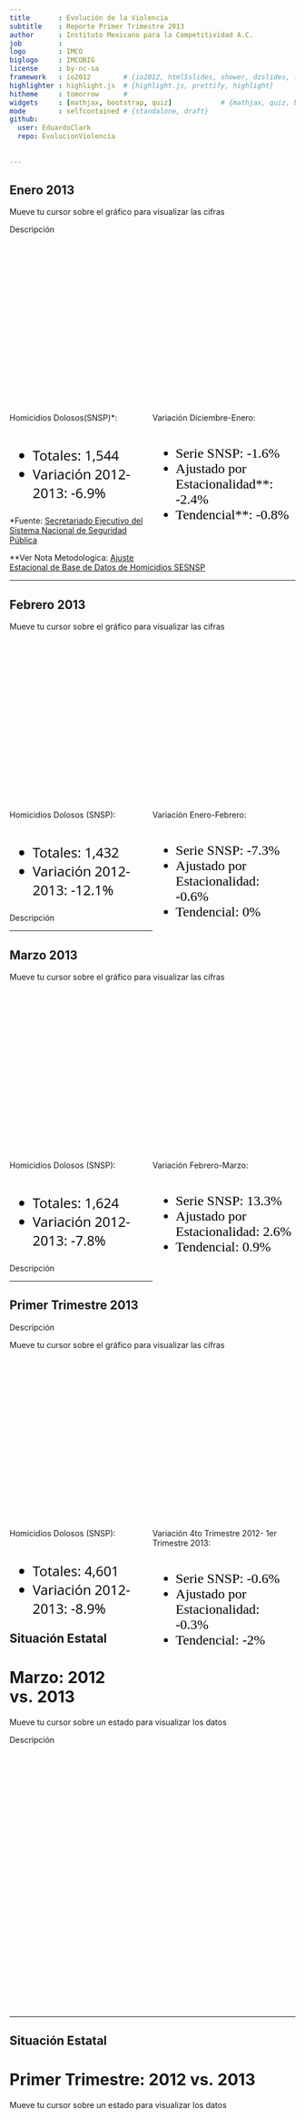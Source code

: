 ```yaml
---
title       : Evolución de la Violencia
subtitle    : Reporte Primer Trimestre 2013
author      : Instituto Mexicano para la Competitividad A.C.
job         : 
logo        : IMCO
biglogo     : IMCOBIG
license     : by-nc-sa
framework   : io2012        # {io2012, html5slides, shower, dzslides, ...}
highlighter : highlight.js  # {highlight.js, prettify, highlight}
hitheme     : tomorrow      # 
widgets     : [mathjax, bootstrap, quiz]            # {mathjax, quiz, bootstrap}
mode        : selfcontained # {standalone, draft}
github:
  user: EduardoClark
  repo: EvolucionViolencia
  
  
---
```



## Enero 2013

<div class='source3'>
Mueve tu cursor sobre el gráfico para visualizar las cifras
</div>

<div class='source4'>
<a rel="tooltip" data-original-title="La serie ajustada por estacionalidad representa el numero de averiguaciones previas por homicidio doloso descontando los efectos estacionales propios de cada mes. Es decir ajusta para poder hacer una comparación directa entre meses. <br> La serie tendencia utiliza un promedio movil ponderado de 10 meses.">Descripción</a>
</div>


<!-- BarChart generated in R 2.15.3 by googleVis 0.4.2 package -->
<!-- Wed Apr  3 16:28:36 2013 -->


<!-- jsHeader -->
<script type="text/javascript">
 
// jsData 
function gvisDataBarChartID6c1b1ccab3cd () {
  var data = new google.visualization.DataTable();
  var datajson =
[
 [
 "Enero 2013",
{ v:1544, f: "1,544"},
{ v:1579, f: "1,579"},
{ v: 1591, f: "1,591"} 
] 
];
data.addColumn('string','Mes');
data.addColumn('number','Original');
data.addColumn('number','Ajustada');
data.addColumn('number','Tendencial');
data.addRows(datajson);
return(data);
}
 
// jsDrawChart
function drawChartBarChartID6c1b1ccab3cd() {
  var data = gvisDataBarChartID6c1b1ccab3cd();
  var options = {};
options["allowHtml"] = true;
options["width"] =    900;
options["height"] =    300;
options["colors"] = ['#E64343', '#999999', '#585454'];
options["hAxis"] = {
 "viewWindowMode": "explicit",
"viewWindow": {
 "max":   1800,
"min":      0 
} 
};


     var chart = new google.visualization.BarChart(
       document.getElementById('BarChartID6c1b1ccab3cd')
     );
     chart.draw(data,options);
    

}
  
 
// jsDisplayChart
(function() {
  var pkgs = window.__gvisPackages = window.__gvisPackages || [];
  var callbacks = window.__gvisCallbacks = window.__gvisCallbacks || [];
  var chartid = "corechart";

  // Manually see if chartid is in pkgs (not all browsers support Array.indexOf)
  var i, newPackage = true;
  for (i = 0; newPackage && i < pkgs.length; i++) {
    if (pkgs[i] === chartid)
      newPackage = false;
  }
  if (newPackage)
    pkgs.push(chartid);

  // Add the drawChart function to the global list of callbacks
  callbacks.push(drawChartBarChartID6c1b1ccab3cd);
})();
function displayChartBarChartID6c1b1ccab3cd() {
  var pkgs = window.__gvisPackages = window.__gvisPackages || [];
  var callbacks = window.__gvisCallbacks = window.__gvisCallbacks || [];
  window.clearTimeout(window.__gvisLoad);
  // The timeout is set to 100 because otherwise the container div we are
  // targeting might not be part of the document yet
  window.__gvisLoad = setTimeout(function() {
    var pkgCount = pkgs.length;
    google.load("visualization", "1", { packages:pkgs, callback: function() {
      if (pkgCount != pkgs.length) {
        // Race condition where another setTimeout call snuck in after us; if
        // that call added a package, we must not shift its callback
        return;
      }
      while (callbacks.length > 0)
        callbacks.shift()();
    } });
  }, 100);
}
 
// jsFooter
 </script>
 
<!-- jsChart -->  
<script type="text/javascript" src="https://www.google.com/jsapi?callback=displayChartBarChartID6c1b1ccab3cd"></script>
 
<!-- divChart -->
  
<div id="BarChartID6c1b1ccab3cd"
  style="width: 900px; height: 300px;">
</div>


<div style="float: left; width: 50%;">
<body>
<basefont color="black" face="Open Sans Bold" size="8">
Homicidios Dolosos(SNSP)*:<br><br>
<font color="black" face="Open Sans" size="5">
<ul>
<li>Totales: 1,544</li>
<li>Variación 2012-2013: -6.9% </liv>
</ul>
</font>
</div>
<div style="float: right; width: 50%;">
<body>
Variación Diciembre-Enero: <br><br>
<font color="black" face="Open Sans Bold" size="5">
<ul>
<li> Serie SNSP: -1.6% </li>
<li> Ajustado por Estacionalidad**: -2.4% </li>
<li> Tendencial**: -0.8% </li>
</ul>
</font>
<br><br>
</div>

<div class='source'>
  *Fuente: <a href='http://www.secretariadoejecutivosnsp.gob.mx/work/models/SecretariadoEjecutivo/Resource/131/1/images/CIEISP2013_260313.pdf'>Secretariado Ejecutivo del Sistema Nacional de Seguridad Pública</a>
</div>

<div class='source1'>
  **Ver Nota Metodologica: <a href=http://dl.dropbox.com/s/gn4e5rbck0orw7x/Nota%20t%C3%A9cnica.pdf?token_hash=AAHX4D8XJb8-OA7Ompt4HVH8EnfhqCgr84IVOv21bLVA_w&dl=1'>Ajuste Estacional de Base de Datos de Homicidios SESNSP</a>
</div>




---

## Febrero 2013

<div class='source3'>
Mueve tu cursor sobre el gráfico para visualizar las cifras
</div>


<!-- BarChart generated in R 2.15.3 by googleVis 0.4.2 package -->
<!-- Wed Apr  3 16:29:59 2013 -->


<!-- jsHeader -->
<script type="text/javascript">
 
// jsData 
function gvisDataBarChartID6c5932779ca5 () {
  var data = new google.visualization.DataTable();
  var datajson =
[
[
 "Febrero 2013",
{ v:1432, f: "1,432"},
{ v:1568, f: "1,568"},
{ v: 1591, f: "1,591"} 
] 
];
data.addColumn('string','Mes');
data.addColumn('number','Original');
data.addColumn('number','Ajustada');
data.addColumn('number','Tendencial');
data.addRows(datajson);
return(data);
}
 
// jsDrawChart
function drawChartBarChartID6c5932779ca5() {
  var data = gvisDataBarChartID6c5932779ca5();
  var options = {};
options["allowHtml"] = true;
options["width"] =    900;
options["height"] =    300;
options["colors"] = ['#E64343', '#999999', '#585454'];
options["hAxis"] = {
 "viewWindowMode": "explicit",
"viewWindow": {
 "max":   1800,
"min":      0 
} 
};

     var chart = new google.visualization.BarChart(
       document.getElementById('BarChartID6c5932779ca5')
     );
     chart.draw(data,options);
    

}
  
 
// jsDisplayChart
(function() {
  var pkgs = window.__gvisPackages = window.__gvisPackages || [];
  var callbacks = window.__gvisCallbacks = window.__gvisCallbacks || [];
  var chartid = "corechart";

  // Manually see if chartid is in pkgs (not all browsers support Array.indexOf)
  var i, newPackage = true;
  for (i = 0; newPackage && i < pkgs.length; i++) {
    if (pkgs[i] === chartid)
      newPackage = false;
  }
  if (newPackage)
    pkgs.push(chartid);

  // Add the drawChart function to the global list of callbacks
  callbacks.push(drawChartBarChartID6c5932779ca5);
})();
function displayChartBarChartID6c5932779ca5() {
  var pkgs = window.__gvisPackages = window.__gvisPackages || [];
  var callbacks = window.__gvisCallbacks = window.__gvisCallbacks || [];
  window.clearTimeout(window.__gvisLoad);
  // The timeout is set to 100 because otherwise the container div we are
  // targeting might not be part of the document yet
  window.__gvisLoad = setTimeout(function() {
    var pkgCount = pkgs.length;
    google.load("visualization", "1", { packages:pkgs, callback: function() {
      if (pkgCount != pkgs.length) {
        // Race condition where another setTimeout call snuck in after us; if
        // that call added a package, we must not shift its callback
        return;
      }
      while (callbacks.length > 0)
        callbacks.shift()();
    } });
  }, 100);
}
 
// jsFooter
 </script>
 
<!-- jsChart -->  
<script type="text/javascript" src="https://www.google.com/jsapi?callback=displayChartBarChartID6c5932779ca5"></script>
 
<!-- divChart -->
  
<div id="BarChartID6c5932779ca5"
  style="width: 900px; height: 300px;">
</div>


<div style="float: left; width: 50%;">
<body>
<basefont color="black" face="Open Sans Bold" size="8">
Homicidios Dolosos (SNSP):<br><br>
<font color="black" face="Open Sans" size="5">
<ul>
<li>Totales: 1,432</li>
<li>Variación 2012-2013: -12.1% </liv>
</ul>
</font>
</div>
<div style="float: right; width: 50%;">
<body>
<basefont color="black" face="Open Sans Bold" size="8">
Variación Enero-Febrero: <br><br>
<font color="black" face="Open Sans Bold" size="5">
<ul>
<li> Serie SNSP: -7.3% </li>
<li> Ajustado por Estacionalidad: -0.6% </li>
<li> Tendencial: 0% </li>
</ul>
</font>
<br><br>
</div>

<div class='source4'>
<a rel="tooltip" data-original-title="La serie Ajustada por Estacionalidad representa el numero de averiguaciones previas por homicidio doloso descontando los efectos estacionales propios de cada mes. Es decir ajusta para poder hacer una comparación directa entre meses. <br> La serie tendencia utiliza un promedio movil ponderado de 10 meses. ">Descripción</a>
</div>



---




## Marzo 2013

<div class='source3'>
Mueve tu cursor sobre el gráfico para visualizar las cifras
</div>

<!-- BarChart generated in R 2.15.3 by googleVis 0.4.2 package -->
<!-- Wed Apr  3 16:29:59 2013 -->


<!-- jsHeader -->
<script type="text/javascript">
 
// jsData 
function gvisDataBarChartID6c5932779ca6 () {
  var data = new google.visualization.DataTable();
  var datajson =
[
[
 "Marzo 2013",
{ v:1624, f: "1,624"},
{ v:1603, f: "1,603"},
{ v: 1597, f: "1,597"} 
] 
];
data.addColumn('string','Mes');
data.addColumn('number','Original');
data.addColumn('number','Ajustada');
data.addColumn('number','Tendencial');
data.addRows(datajson);
return(data);
}
 
// jsDrawChart
function drawChartBarChartID6c5932779ca6() {
  var data = gvisDataBarChartID6c5932779ca6();
  var options = {};
options["allowHtml"] = true;
options["width"] =    900;
options["height"] =    300;
options["colors"] = ['#E64343', '#999999', '#585454'];
options["hAxis"] = {
 "viewWindowMode": "explicit",
"viewWindow": {
 "max":   1800,
"min":      0 
} 
};

     var chart = new google.visualization.BarChart(
       document.getElementById('BarChartID6c5932779ca6')
     );
     chart.draw(data,options);
    

}
  
 
// jsDisplayChart
(function() {
  var pkgs = window.__gvisPackages = window.__gvisPackages || [];
  var callbacks = window.__gvisCallbacks = window.__gvisCallbacks || [];
  var chartid = "corechart";

  // Manually see if chartid is in pkgs (not all browsers support Array.indexOf)
  var i, newPackage = true;
  for (i = 0; newPackage && i < pkgs.length; i++) {
    if (pkgs[i] === chartid)
      newPackage = false;
  }
  if (newPackage)
    pkgs.push(chartid);

  // Add the drawChart function to the global list of callbacks
  callbacks.push(drawChartBarChartID6c5932779ca6);
})();
function displayChartBarChartID6c5932779ca6() {
  var pkgs = window.__gvisPackages = window.__gvisPackages || [];
  var callbacks = window.__gvisCallbacks = window.__gvisCallbacks || [];
  window.clearTimeout(window.__gvisLoad);
  // The timeout is set to 100 because otherwise the container div we are
  // targeting might not be part of the document yet
  window.__gvisLoad = setTimeout(function() {
    var pkgCount = pkgs.length;
    google.load("visualization", "1", { packages:pkgs, callback: function() {
      if (pkgCount != pkgs.length) {
        // Race condition where another setTimeout call snuck in after us; if
        // that call added a package, we must not shift its callback
        return;
      }
      while (callbacks.length > 0)
        callbacks.shift()();
    } });
  }, 100);
}
 
// jsFooter
 </script>
 
<!-- jsChart -->  
<script type="text/javascript" src="https://www.google.com/jsapi?callback=displayChartBarChartID6c5932779ca6"></script>
 
<!-- divChart -->
  
<div id="BarChartID6c5932779ca6"
  style="width: 900px; height: 300px;">
</div>



<div style="float: left; width: 50%;">
<body>
<basefont color="black" face="Open Sans Bold" size="8">
Homicidios Dolosos (SNSP):<br><br>
<font color="black" face="Open Sans" size="5">
<ul>
<li>Totales: 1,624</li>
<li>Variación 2012-2013: -7.8% </liv>
</ul>
</font>
</div>
<div style="float: right; width: 50%;">
<body>
<basefont color="black" face="Open Sans Bold" size="8">
Variación Febrero-Marzo: <br><br>
<font color="black" face="Open Sans Bold" size="5">
<ul>
<li> Serie SNSP: 13.3% </li>
<li> Ajustado por Estacionalidad: 2.6% </li>
<li> Tendencial: 0.9% </li>
</ul>
</font>
<br><br>
</div>

<div class='source4'>
<a rel="tooltip" data-original-title="La serie Ajustada por Estacionalidad representa el numero de averiguaciones previas por homicidio doloso descontando los efectos estacionales propios de cada mes. Es decir ajusta para poder hacer una comparación directa entre meses. <br> La serie tendencia utiliza un promedio movil ponderado de 10 meses. ">Descripción</a>
</div>

---

## Primer Trimestre 2013

<div class='source4'>
<a rel="tooltip" data-original-title="La serie Ajustada por Estacionalidad representa el numero de averiguaciones previas por homicidio doloso descontando los efectos estacionales propios de cada mes. Es decir ajusta para poder hacer una comparación directa entre meses. <br> La serie tendencia utiliza un promedio movil ponderado de 10 meses. ">Descripción</a>
</div>

<div class='source3'>
Mueve tu cursor sobre el gráfico para visualizar las cifras
</div>


<!-- BarChart generated in R 2.15.3 by googleVis 0.4.2 package -->
<!-- Wed Apr  3 16:29:59 2013 -->


<!-- jsHeader -->
<script type="text/javascript">
 
// jsData 
function gvisDataBarChartID6c5932779ca7 () {
  var data = new google.visualization.DataTable();
  var datajson =
[
[
 "1er Trimestre 2013",
{ v:4601, f: "4,601"},
{ v:4743, f: "4,743"},
{ v: 4773, f: "4,773"} 
] 
];
data.addColumn('string','Mes');
data.addColumn('number','Original');
data.addColumn('number','Ajustada');
data.addColumn('number','Tendencial');
data.addRows(datajson);
return(data);
}
 
// jsDrawChart
function drawChartBarChartID6c5932779ca7() {
  var data = gvisDataBarChartID6c5932779ca7();
  var options = {};
options["allowHtml"] = true;
options["width"] =    900;
options["height"] =    300;
options["colors"] = ['#E64343', '#999999', '#585454'];
options["hAxis"] = {
 "viewWindowMode": "explicit",
"viewWindow": {
 "max":   5000,
"min":      0 
} 
};

     var chart = new google.visualization.BarChart(
       document.getElementById('BarChartID6c5932779ca7')
     );
     chart.draw(data,options);
    

}
  
 
// jsDisplayChart
(function() {
  var pkgs = window.__gvisPackages = window.__gvisPackages || [];
  var callbacks = window.__gvisCallbacks = window.__gvisCallbacks || [];
  var chartid = "corechart";

  // Manually see if chartid is in pkgs (not all browsers support Array.indexOf)
  var i, newPackage = true;
  for (i = 0; newPackage && i < pkgs.length; i++) {
    if (pkgs[i] === chartid)
      newPackage = false;
  }
  if (newPackage)
    pkgs.push(chartid);

  // Add the drawChart function to the global list of callbacks
  callbacks.push(drawChartBarChartID6c5932779ca7);
})();
function displayChartBarChartID6c5932779ca7() {
  var pkgs = window.__gvisPackages = window.__gvisPackages || [];
  var callbacks = window.__gvisCallbacks = window.__gvisCallbacks || [];
  window.clearTimeout(window.__gvisLoad);
  // The timeout is set to 100 because otherwise the container div we are
  // targeting might not be part of the document yet
  window.__gvisLoad = setTimeout(function() {
    var pkgCount = pkgs.length;
    google.load("visualization", "1", { packages:pkgs, callback: function() {
      if (pkgCount != pkgs.length) {
        // Race condition where another setTimeout call snuck in after us; if
        // that call added a package, we must not shift its callback
        return;
      }
      while (callbacks.length > 0)
        callbacks.shift()();
    } });
  }, 100);
}
 
// jsFooter
 </script>
 
<!-- jsChart -->  
<script type="text/javascript" src="https://www.google.com/jsapi?callback=displayChartBarChartID6c5932779ca7"></script>
 
<!-- divChart -->
  
<div id="BarChartID6c5932779ca7"
  style="width: 900px; height: 300px;">
</div>



<div style="float: left; width: 50%;">
<body>
<basefont color="black" face="Open Sans Bold" size="8">
Homicidios Dolosos (SNSP):<br><br>
<font color="black" face="Open Sans" size="5">
<ul>
<li>Totales: 4,601</li>
<li>Variación 2012-2013: -8.9% </liv>
</ul>
</font>
</div>
<div style="float: right; width: 50%;">
<body>
<basefont color="black" face="Open Sans Bold" size="8">
Variación 4to Trimestre 2012- 1er Trimestre 2013: <br><br>
<font color="black" face="Open Sans Bold" size="5">
<ul>
<li> Serie SNSP: -0.6% </li>
<li> Ajustado por Estacionalidad: -0.3% </li>
<li> Tendencial: -2% </li>
</ul>
</font>
<br><br>
</div>



---

## Situación Estatal
# Marzo: 2012 vs. 2013

<div class='source3'>
Mueve tu cursor sobre un estado para visualizar los datos
</div>


<div class='source4'>
<a rel="tooltip" data-original-title="El mapa compara el numero de APs por homicidio doloso por estado para los meses de Marzo 2012 y Marzo 2013. Se proporciona el cambio porcentual entre estos dos meses y el numero de APs por estado para el periodo Marzo 2013.">Descripción</a>
</div>

<!-- GeoChart generated in R 2.15.3 by googleVis 0.4.2 package -->
<!-- Wed Apr  3 17:06:30 2013 -->


<!-- jsHeader -->
<script type="text/javascript">
 
// jsData 
function gvisDataGeoChartID6ef827871b77 () {
  var data = new google.visualization.DataTable();
  var datajson =
[
 [
 "Aguascalientes",
2,
{v: -66.7 , f:' -66.7% '} 
],
[
 "Baja California",
58,
{v: 56.8 , f:' 56.8% '} 
],
[
 "Baja California Sur",
3,
{v: -40 , f:' -40% '} 
],
[
 "Campeche",
6,
{v: 50 , f:' 50% '} 
],
[
 "Chiapas",
53,
{v: 6 , f:' 6% '} 
],
[
 "Chihuahua",
132,
{v: -37.1 , f:' -37.1% '} 
],
[
 "Coahuila",
80,
{v: 48.1 , f:' 48.1% '} 
],
[
 "Colima",
17,
{v: -10.5 , f:' -10.5% '} 
],
[
 "Distrito Federal",
73,
{v: 17.7 , f:' 17.7% '} 
],
[
 "Durango",
40,
{v: -31 , f:' -31% '} 
],
[
 "Guanajuato",
50,
{v: -12.3 , f:' -12.3% '} 
],
[
 "Guerrero",
162,
{v: -12.9 , f:' -12.9% '} 
],
[
 "Hidalgo",
9,
{v: 80 , f:' 80% '} 
],
[
 "Jalisco",
116,
{v: 22.1 , f:' 22.1% '} 
],
[
 "México",
98,
{v: -25.2 , f:' -25.2% '} 
],
[
 "Michoacán",
86,
{v: 38.7 , f:' 38.7% '} 
],
[
 "Morelos",
63,
{v: 14.5 , f:' 14.5% '} 
],
[
 "Nayarit",
21,
{v: -19.2 , f:' -19.2% '} 
],
[
 "Nuevo León",
55,
{v: -67.8 , f:' -67.8% '} 
],
[
 "Oaxaca",
47,
{v: 2.2 , f:' 2.2% '} 
],
[
 "Puebla",
41,
{v: -8.9 , f:' -8.9% '} 
],
[
 "Querétaro",
9,
{v: 200 , f:' 200% '} 
],
[
 "Quintana Roo",
24,
{v: 50 , f:' 50% '} 
],
[
 "San Luis Potosí",
53,
{v: 140.9 , f:' 140.9% '} 
],
[
 "Sinaloa",
118,
{v: -16.3 , f:' -16.3% '}
],
[
 "Sonora",
57,
{v: 83.9 , f:' 83.9% '} 
],
[
 "Tabasco",
8,
{v: -42.9 , f:' -42.9% '} 
],
[
 "Tamaulipas",
55,
{v: -40.9 , f:' -40.9% '} 
],
[
 "Tlaxcala",
9,
{v: 28.6 , f:' 28.6% '} 
],
[
 "Veracruz",
65,
{v: 75.7 , f:' 75.7% '} 
],
[
 "Yucatán",
4,
{v: 33.3 , f:' 33.3% '} 
],
[
 "Zacatecas",
10,
{v: 0 , f:' 0% '}
] 
];
data.addColumn('string','Entidad');
data.addColumn('number','Homicidios Marzo 2013');
data.addColumn('number', 'Cambio Marzo 2012 Vs Marzo 2013');
data.addRows(datajson);
return(data);
}
 
// jsDrawChart
function drawChartGeoChartID6ef827871b77() {
  var data = gvisDataGeoChartID6ef827871b77();
  var options = {};
options["width"] =   1000;
options["height"] =    450;
options["region"] = "MX";
options["displayMode"] = "regions";
options["resolution"] = "provinces";
options["colorAxis"] = {minValue:0 , maxValue: 150,  colors: ["white",  '#E64343']};
options["legend"] = {numberFormat: "#.#'"};

     var chart = new google.visualization.GeoChart(
       document.getElementById('GeoChartID6ef827871b77')
     );
     chart.draw(data,options);
    

}
  
 
// jsDisplayChart
(function() {
  var pkgs = window.__gvisPackages = window.__gvisPackages || [];
  var callbacks = window.__gvisCallbacks = window.__gvisCallbacks || [];
  var chartid = "geochart";

  // Manually see if chartid is in pkgs (not all browsers support Array.indexOf)
  var i, newPackage = true;
  for (i = 0; newPackage && i < pkgs.length; i++) {
    if (pkgs[i] === chartid)
      newPackage = false;
  }
  if (newPackage)
    pkgs.push(chartid);

  // Add the drawChart function to the global list of callbacks
  callbacks.push(drawChartGeoChartID6ef827871b77);
})();
function displayChartGeoChartID6ef827871b77() {
  var pkgs = window.__gvisPackages = window.__gvisPackages || [];
  var callbacks = window.__gvisCallbacks = window.__gvisCallbacks || [];
  window.clearTimeout(window.__gvisLoad);
  // The timeout is set to 100 because otherwise the container div we are
  // targeting might not be part of the document yet
  window.__gvisLoad = setTimeout(function() {
    var pkgCount = pkgs.length;
    google.load("visualization", "1", { packages:pkgs, callback: function() {
      if (pkgCount != pkgs.length) {
        // Race condition where another setTimeout call snuck in after us; if
        // that call added a package, we must not shift its callback
        return;
      }
      while (callbacks.length > 0)
        callbacks.shift()();
    } });
  }, 100);
}
 
// jsFooter
 </script>
 
<!-- jsChart -->  
<script type="text/javascript" src="https://www.google.com/jsapi?callback=displayChartGeoChartID6ef827871b77"></script>
 
<!-- divChart -->
  
<div id="GeoChartID6ef827871b77"
  style="width: 800px; height: 450px;">
</div>




---

## Situación Estatal
# Primer Trimestre: 2012 vs. 2013

<div class='source3'>
Mueve tu cursor sobre un estado para visualizar los datos
</div>


<!-- GeoChart generated in R 2.15.3 by googleVis 0.4.2 package -->
<!-- Wed Apr  3 17:13:18 2013 -->


<!-- jsHeader -->
<script type="text/javascript">
 
// jsData 
function gvisDataGeoChartID6f7b8361559 () {
  var data = new google.visualization.DataTable();
  var datajson =
[
 [
 "Aguascalientes",
9,
{v: -30.8 , f:' -30.8% '}
],
[
 "Baja California",
172,
{v: 17.8 , f:' 17.8% '} 
],
[
 "Baja California Sur",
9,
{v: -25 , f:' -25% '} 
],
[
 "Campeche",
11,
{v: -21.4 , f:' -21.4% '} 
],
[
 "Chiapas",
149,
{v: 16.4 , f:' 16.4% '} 
],
[
 "Chihuahua",
361,
{v: -39.4 , f:' -39.4% '} 
],
[
 "Coahuila",
199,
{v: 25.9 , f:' 25.9% '} 
],
[
 "Colima",
75,
{v: 23 , f:' 23% '} 
],
[
 "Distrito Federal",
204,
{v: 5.7 , f:' 5.7% '} 
],
[
 "Durango",
132,
{v: -25.8 , f:' -25.8% '} 
],
[
 "Guanajuato",
130,
{v: -9.1 , f:' -9.1% '} 
],
[
 "Guerrero",
491,
{v: 2.7 , f:' 2.7% '} 
],
[
 "Hidalgo",
26,
{v: 100 , f:' 100% '} 
],
[
 "Jalisco",
328,
{v: 17.6 , f:' 17.6% '} 
],
[
 "México",
385,
{v: 8.5 , f:' 8.5% '} 
],
[
 "Michoacán",
189,
{v: 16.7 , f:' 16.7% '} 
],
[
 "Morelos",
173,
{v: 12.3 , f:' 12.3% '} 
],
[
 "Nayarit",
46,
{v: -34.3 , f:' -34.3% '} 
],
[
 "Nuevo León",
235,
{v: -54.5 , f:' -54.5% '} 
],
[
 "Oaxaca",
105,
{v: -23.9 , f:' -23.9% '}
],
[
 "Puebla",
136,
{v: -17.6 , f:' -17.6% '} 
],
[
 "Querétaro",
25,
{v: 56.2 , f:' 56.2% '} 
],
[
 "Quintana Roo",
57,
{v: -12.3 , f:' -12.3% '} 
],
[
 "San luis Potosí",
102,
{v: 70 , f:' 70% '} 
],
[
 "Sinaloa",
302,
{v: -17.3 , f:' -17.3% '} 
],
[
 "Sonora",
136,
{v: 27.1 , f:' 27.1% '} 
],
[
 "Tabasco",
24,
{v: -29.4 , f:' -29.4% '} 
],
[
 "Tamaulipas",
165,
{v: -30.4 , f:' -30.4% '} 
],
[
 "Tlaxcala",
22,
{v: 83.3 , f:' 83.3% '} 
],
[
 "Veracruz",
156,
{v: 20.9 , f:' 20.9% '} 
],
[
 "Yucatán",
7,
{v: -12.5 , f:' -12.5% '} 
],
[
 "Zacatecas",
32,
{v: -5.9 , f:' -5.9% '} 
] 
];
data.addColumn('string','Entidad');
data.addColumn('number','Homicidios 1er Trimestre 2013');
data.addColumn('number','Cambio 2012 vs 2013');
data.addRows(datajson);
return(data);
}
 
// jsDrawChart
function drawChartGeoChartID6f7b8361559() {
  var data = gvisDataGeoChartID6f7b8361559();
  var options = {};
options["width"] =    1000;
options["height"] =    450;
options["region"] = "MX";
options["displayMode"] = "regions";
options["resolution"] = "provinces";
options["colorAxis"] = {minValue: 0, maxValue: 450,  colors: [ "white",  '#E64343']};
options["legend"] = {numberFormat: "#"};

     var chart = new google.visualization.GeoChart(
       document.getElementById('GeoChartID6f7b8361559')
     );
     chart.draw(data,options);
    

}
  
 
// jsDisplayChart
(function() {
  var pkgs = window.__gvisPackages = window.__gvisPackages || [];
  var callbacks = window.__gvisCallbacks = window.__gvisCallbacks || [];
  var chartid = "geochart";

  // Manually see if chartid is in pkgs (not all browsers support Array.indexOf)
  var i, newPackage = true;
  for (i = 0; newPackage && i < pkgs.length; i++) {
    if (pkgs[i] === chartid)
      newPackage = false;
  }
  if (newPackage)
    pkgs.push(chartid);

  // Add the drawChart function to the global list of callbacks
  callbacks.push(drawChartGeoChartID6f7b8361559);
})();
function displayChartGeoChartID6f7b8361559() {
  var pkgs = window.__gvisPackages = window.__gvisPackages || [];
  var callbacks = window.__gvisCallbacks = window.__gvisCallbacks || [];
  window.clearTimeout(window.__gvisLoad);
  // The timeout is set to 100 because otherwise the container div we are
  // targeting might not be part of the document yet
  window.__gvisLoad = setTimeout(function() {
    var pkgCount = pkgs.length;
    google.load("visualization", "1", { packages:pkgs, callback: function() {
      if (pkgCount != pkgs.length) {
        // Race condition where another setTimeout call snuck in after us; if
        // that call added a package, we must not shift its callback
        return;
      }
      while (callbacks.length > 0)
        callbacks.shift()();
    } });
  }, 100);
}
 
// jsFooter
 </script>
 
<!-- jsChart -->  
<script type="text/javascript" src="https://www.google.com/jsapi?callback=displayChartGeoChartID6f7b8361559"></script>
 
<!-- divChart -->
  
<div id="GeoChartID6f7b8361559"
  style="width: 1000px; height: 600px;">
</div>

<div class='source4'>
<a rel="tooltip" data-original-title="El mapa compara el numero de APs por homicidio doloso por estado para el primer trimestre de 2012 y el primer trimestre de 2013. Aquellos estados en azul presentaron un menor numero de APs en 2013 que en 2012, mientras que los estados en rojo lo opuesto. Se proporciona el cambio porcentual entre estos dos trimestres y el numero de APs por estado para el primer trimestre de 2013.">Descripción</a>
</div>

---

## Proyecciones

<div class='source3'>
Mueve tu cursor sobre el gráfico para visualizar las cifras
</div>

<!-- ColumnChart generated in R 2.15.3 by googleVis 0.4.2 package -->
<!-- Tue Apr  9 16:05:10 2013 -->


<!-- jsHeader -->
<script type="text/javascript">
 
// jsData 
function gvisDataColumnChartID24e7724c982 () {
  var data = new google.visualization.DataTable();
  var datajson =
[
 [
 "Abril 2013",
1565,
1619,
1673 
],
[
 "Mayo 2013",
1686  ,
1754,
1822 
] 
];
data.addColumn('string','Mes');
data.addColumn('number','Estimado Bajo');
data.addColumn('number','Mejor Estimado');
data.addColumn('number','Estimado Alto');
data.addRows(datajson);
return(data);
}
 
// jsDrawChart
function drawChartColumnChartID24e7724c982() {
  var data = gvisDataColumnChartID24e7724c982();
  var options = {};
options["allowHtml"] = true;
options["width"] =    950;
options["height"] =    300;
options["colors"] = ['#585454', '#E64343', '#999999'];
options["vAxis"] = {
 "viewWindowMode": "explicit",
 "title" : "Homicidios Dolosos",
"viewWindow": {
 "max":   1800,
"min":      0 
} 
};


     var chart = new google.visualization.ColumnChart(
       document.getElementById('ColumnChartID24e7724c982')
     );
     chart.draw(data,options);
    

}
  
 
// jsDisplayChart
(function() {
  var pkgs = window.__gvisPackages = window.__gvisPackages || [];
  var callbacks = window.__gvisCallbacks = window.__gvisCallbacks || [];
  var chartid = "corechart";

  // Manually see if chartid is in pkgs (not all browsers support Array.indexOf)
  var i, newPackage = true;
  for (i = 0; newPackage && i < pkgs.length; i++) {
    if (pkgs[i] === chartid)
      newPackage = false;
  }
  if (newPackage)
    pkgs.push(chartid);

  // Add the drawChart function to the global list of callbacks
  callbacks.push(drawChartColumnChartID24e7724c982);
})();
function displayChartColumnChartID24e7724c982() {
  var pkgs = window.__gvisPackages = window.__gvisPackages || [];
  var callbacks = window.__gvisCallbacks = window.__gvisCallbacks || [];
  window.clearTimeout(window.__gvisLoad);
  // The timeout is set to 100 because otherwise the container div we are
  // targeting might not be part of the document yet
  window.__gvisLoad = setTimeout(function() {
    var pkgCount = pkgs.length;
    google.load("visualization", "1", { packages:pkgs, callback: function() {
      if (pkgCount != pkgs.length) {
        // Race condition where another setTimeout call snuck in after us; if
        // that call added a package, we must not shift its callback
        return;
      }
      while (callbacks.length > 0)
        callbacks.shift()();
    } });
  }, 100);
}
 
// jsFooter
 </script>
 
<!-- jsChart -->  
<script type="text/javascript" src="https://www.google.com/jsapi?callback=displayChartColumnChartID24e7724c982"></script>
 
<!-- divChart -->
  
<div id="ColumnChartID24e7724c982"
  style="width: 650px; height: 300px;">
</div>

<div style="float: left; width: 50%;">
<body>
<basefont color="black" face="Open Sans Bold" size="8">
Estimación Abril 2013:<br><br>
<font color="black" face="Open Sans" size="5">
<ul>
<li>APs por Homicidio Dolosos: 1,619</li>
<li> Ajustado por estacionalidad: 1,604 </li>
</ul>
</font>
</div>

<div style="float: right; width: 50%;">
<body>
<basefont color="black" face="Open Sans Bold" size="8">
Proyección Mayo 2013:<br><br>
<font color="black" face="Open Sans" size="5">
<ul>
<li> APs por Homicidio Dolosos: 1,754 </li>
<li> Ajustado por estacionalidad: 1,609 </li>
</ul>
</font>
</div>



---

## Serie Ajustada por Estacionalidad
# 1997-2013

<div class='source3'>
Mueve tu cursor el gráfico para visualizar los datos
</div>



<!-- AreaChart generated in R 2.15.3 by googleVis 0.4.2 package -->
<!-- Tue Apr  9 14:47:02 2013 -->


<!-- jsHeader -->
<script type="text/javascript">
 
// jsData 
function gvisDataAreaChartID7c02224e1bba () {
  var data = new google.visualization.DataTable();
  var datajson =
[
 [
 "Diciembre 2006",
1021 
],
[
 "2007-01-01",
798 
],
[
 "2007-02-01",
720 
],
[
 "2007-03-01",
911 
],
[
 "2007-04-01",
912 
],
[
 "2007-05-01",
1010 
],
[
 "2007-06-01",
894 
],
[
 "2007-07-01",
795 
],
[
 "2007-08-01",
795 
],
[
 "2007-09-01",
830 
],
[
 "2007-10-01",
865 
],
[
 "2007-11-01",
885 
],
[
 "Diciembre 2007",
838 
],
[
 "2008-01-01",
932 
],
[
 "2008-02-01",
866 
],
[
 "2008-03-01",
987 
],
[
 "2008-04-01",
961 
],
[
 "2008-05-01",
1159 
],
[
 "2008-06-01",
1118 
],
[
 "2008-07-01",
1154 
],
[
 "2008-08-01",
1120 
],
[
 "2008-09-01",
1074 
],
[
 "2008-10-01",
1275 
],
[
 "2008-11-01",
1330 
],
[
 "Diciembre 2008",
1179 
],
[
 "2009-01-01",
1184 
],
[
 "2009-02-01",
1266 
],
[
 "2009-03-01",
1193 
],
[
 "2009-04-01",
1232 
],
[
 "2009-05-01",
1268 
],
[
 "2009-06-01",
1400 
],
[
 "2009-07-01",
1375 
],
[
 "2009-08-01",
1439 
],
[
 "2009-09-01",
1478 
],
[
 "2009-10-01",
1358 
],
[
 "2009-11-01",
1349 
],
[
 "Diciembre 2009",
1576 
],
[
 "2010-01-01",
1610 
],
[
 "2010-02-01",
1368 
],
[
 "2010-03-01",
1674 
],
[
 "2010-04-01",
1715 
],
[
 "2010-05-01",
1883 
],
[
 "2010-06-01",
1878 
],
[
 "2010-07-01",
1817 
],
[
 "2010-08-01",
1875 
],
[
 "2010-09-01",
1689 
],
[
 "2010-10-01",
1947 
],
[
 "2010-11-01",
1546 
],
[
 "Diciembre 2010",
1679 
],
[
 "2011-01-01",
1850 
],
[
 "2011-02-01",
1661 
],
[
 "2011-03-01",
1875 
],
[
 "2011-04-01",
1882 
],
[
 "2011-05-01",
2101 
],
[
 "2011-06-01",
2027 
],
[
 "2011-07-01",
1971 
],
[
 "2011-08-01",
1964 
],
[
 "2011-09-01",
1809 
],
[
 "2011-10-01",
1904 
],
[
 "2011-11-01",
1739 
],
[
 "Diciembre 2011",
1697 
],
[
 "2012-01-01",
1657 
],
[
 "2012-02-01",
1621 
],
[
 "2012-03-01",
1762 
],
[
 "2012-04-01",
1783 
],
[
 "2012-05-01",
1938 
],
[
 "2012-06-01",
1787 
],
[
 "2012-07-01",
1727 
],
[
 "2012-08-01",
1851 
],
[
 "2012-09-01",
1812 
],
[
 "2012-10-01",
1549 
],
[
 "2012-11-01",
1512 
],
[
 "Diciembre 2012",
1569 
],
[
 "2013-01-01",
1544 
],
[
 "2013-02-01",
1432 
],
[
 "2013-03-01",
1624 
] 
];
data.addColumn('string','Date');
data.addColumn('number','Serie Original');
data.addRows(datajson);
return(data);
}
 
// jsDrawChart
function drawChartAreaChartID7c02224e1bba() {
  var data = gvisDataAreaChartID7c02224e1bba();
  var options = {};
options["allowHtml"] = true;
options["width"] =   1050;
options["height"] =    500;
options["colors"] = ['green', ];
options["focusTarget"] = "category";
options["legend.position"] = "none";
options["areaOpacity"] =      0;
options["legend.position"] = "none";
options["hAxis"] = {
 "textPosition": "out",
  "showTextEvery" : 12
};
options["vAxis"] = {
  "title" : "Homicidios Dolosos por Mes",
 };

     var chart = new google.visualization.AreaChart(
       document.getElementById('AreaChartID7c02224e1bba')
     );
     chart.draw(data,options);
    

}
  
 
// jsDisplayChart
(function() {
  var pkgs = window.__gvisPackages = window.__gvisPackages || [];
  var callbacks = window.__gvisCallbacks = window.__gvisCallbacks || [];
  var chartid = "corechart";

  // Manually see if chartid is in pkgs (not all browsers support Array.indexOf)
  var i, newPackage = true;
  for (i = 0; newPackage && i < pkgs.length; i++) {
    if (pkgs[i] === chartid)
      newPackage = false;
  }
  if (newPackage)
    pkgs.push(chartid);

  // Add the drawChart function to the global list of callbacks
  callbacks.push(drawChartAreaChartID7c02224e1bba);
})();
function displayChartAreaChartID7c02224e1bba() {
  var pkgs = window.__gvisPackages = window.__gvisPackages || [];
  var callbacks = window.__gvisCallbacks = window.__gvisCallbacks || [];
  window.clearTimeout(window.__gvisLoad);
  // The timeout is set to 100 because otherwise the container div we are
  // targeting might not be part of the document yet
  window.__gvisLoad = setTimeout(function() {
    var pkgCount = pkgs.length;
    google.load("visualization", "1", { packages:pkgs, callback: function() {
      if (pkgCount != pkgs.length) {
        // Race condition where another setTimeout call snuck in after us; if
        // that call added a package, we must not shift its callback
        return;
      }
      while (callbacks.length > 0)
        callbacks.shift()();
    } });
  }, 100);
}
 
// jsFooter
 </script>
 
<!-- jsChart -->  
<script type="text/javascript" src="https://www.google.com/jsapi?callback=displayChartAreaChartID7c02224e1bba"></script>
 
<!-- divChart -->
  
<div id="AreaChartID7c02224e1bba"
  style="width: 1000px; height: 700px;">
</div>

<div class='source1'>
  Descarga: <a href=http://dl.dropbox.com/s/2c4e73poxyd9fof/SerieFinal.csv?token_hash=AAFWSoR4JIyqFR-Kf0CWVKpIAuN5sMgN9jjKBNtrS-HBRg&dl=1'>Base de Datos de Homicidios SESNSP (Ajustada por Estacionalidad) </a>
</div>

<div class='source4'>
<a rel="tooltip" data-original-title="El gráfico presenta la serie de tiempo de averiguaciones previas por homicidio doloso entre Diciembre 2006 y Marzo 2013.">Descripción</a>
</div>


---

## Serie Ajustada por Estacionalidad
# 1997-2013

<div class='source3'>
Mueve tu cursor el gráfico para visualizar los datos
</div>

<!-- AreaChart generated in R 2.15.3 by googleVis 0.4.2 package -->
<!-- Tue Apr  9 14:50:26 2013 -->


<!-- jsHeader -->
<script type="text/javascript">
 
// jsData 
function gvisDataAreaChartID7c5e64f6746d () {
  var data = new google.visualization.DataTable();
  var datajson =
[
 [
 "Diciembre 2006",
1021,
1031 
],
[
 "2007-01-01",
798,
803 
],
[
 "2007-02-01",
720,
774 
],
[
 "2007-03-01",
911,
886 
],
[
 "2007-04-01",
912,
899 
],
[
 "2007-05-01",
1010,
934 
],
[
 "2007-06-01",
894,
862 
],
[
 "2007-07-01",
795,
798 
],
[
 "2007-08-01",
795,
803 
],
[
 "2007-09-01",
830,
853 
],
[
 "2007-10-01",
865,
862 
],
[
 "2007-11-01",
885,
911 
],
[
 "Diciembre 2007",
838,
851 
],
[
 "2008-01-01",
932,
941 
],
[
 "2008-02-01",
866,
935 
],
[
 "2008-03-01",
987,
965 
],
[
 "2008-04-01",
961,
951 
],
[
 "2008-05-01",
1159,
1071 
],
[
 "2008-06-01",
1118,
1073 
],
[
 "2008-07-01",
1154,
1152 
],
[
 "2008-08-01",
1120,
1121 
],
[
 "2008-09-01",
1074,
1099 
],
[
 "2008-10-01",
1275,
1269 
],
[
 "2008-11-01",
1330,
1375 
],
[
 "Diciembre 2008",
1179,
1202 
],
[
 "2009-01-01",
1184,
1198 
],
[
 "2009-02-01",
1266,
1372 
],
[
 "2009-03-01",
1193,
1172 
],
[
 "2009-04-01",
1232,
1222 
],
[
 "2009-05-01",
1268,
1172 
],
[
 "2009-06-01",
1400,
1340 
],
[
 "2009-07-01",
1375,
1366 
],
[
 "2009-08-01",
1439,
1427 
],
[
 "2009-09-01",
1478,
1507 
],
[
 "2009-10-01",
1358,
1352 
],
[
 "2009-11-01",
1349,
1406 
],
[
 "Diciembre 2009",
1576,
1612 
],
[
 "2010-01-01",
1610,
1632 
],
[
 "2010-02-01",
1368,
1489 
],
[
 "2010-03-01",
1674,
1649 
],
[
 "2010-04-01",
1715,
1699 
],
[
 "2010-05-01",
1883,
1735 
],
[
 "2010-06-01",
1878,
1791 
],
[
 "2010-07-01",
1817,
1798 
],
[
 "2010-08-01",
1875,
1846 
],
[
 "2010-09-01",
1689,
1716 
],
[
 "2010-10-01",
1947,
1938 
],
[
 "2010-11-01",
1546,
1622 
],
[
 "Diciembre 2010",
1679,
1725 
],
[
 "2011-01-01",
1850,
1882 
],
[
 "2011-02-01",
1661,
1815 
],
[
 "2011-03-01",
1875,
1850 
],
[
 "2011-04-01",
1882,
1864 
],
[
 "2011-05-01",
2101,
1931 
],
[
 "2011-06-01",
2027,
1930 
],
[
 "2011-07-01",
1971,
1946 
],
[
 "2011-08-01",
1964,
1922 
],
[
 "2011-09-01",
1809,
1831 
],
[
 "2011-10-01",
1904,
1897 
],
[
 "Diciembre 2011",
1739,
1830 
],
[
 "Diciembre 2011",
1697,
1748 
],
[
 "2012-01-01",
1657,
1691 
],
[
 "2012-02-01",
1621,
1775 
],
[
 "2012-03-01",
1762,
1741 
],
[
 "2012-04-01",
1783,
1766 
],
[
 "2012-05-01",
1938,
1779 
],
[
 "2012-06-01",
1787,
1702 
],
[
 "2012-07-01",
1727,
1704 
],
[
 "2012-08-01",
1851,
1805 
],
[
 "2012-09-01",
1812,
1827 
],
[
 "2012-10-01",
1549,
1547 
],
[
 "2012-11-01",
1512,
1593 
],
[
 "Diciembre 2012",
1569,
1617 
],
[
 "2013-01-01",
1544,
1579 
],
[
 "2013-02-01",
1432,
1569 
],
[
 "2013-03-01",
1624,
1603
] 
];
data.addColumn('string','Date');
data.addColumn('number','Serie Original');
data.addColumn('number','Serie Ajustada');
data.addRows(datajson);
return(data);
}
 
// jsDrawChart
function drawChartAreaChartID7c5e64f6746d() {
  var data = gvisDataAreaChartID7c5e64f6746d();
  var options = {};
options["allowHtml"] = true;
options["width"] =   1050;
options["height"] =    500;
options["colors"] = ['green', 'blue'];
options["focusTarget"] = "category";
options["legend.position"] = "none";
options["areaOpacity"] =      .1;
options["legend.position"] = "none";
options["hAxis"] = {
 "textPosition": "out",
 "showTextEvery" : 12
};
options["vAxis"] = {
  "title" : "Homicidios Dolosos por Mes",
 };

     var chart = new google.visualization.AreaChart(
       document.getElementById('AreaChartID7c5e64f6746d')
     );
     chart.draw(data,options);
    

}
  
 
// jsDisplayChart
(function() {
  var pkgs = window.__gvisPackages = window.__gvisPackages || [];
  var callbacks = window.__gvisCallbacks = window.__gvisCallbacks || [];
  var chartid = "corechart";

  // Manually see if chartid is in pkgs (not all browsers support Array.indexOf)
  var i, newPackage = true;
  for (i = 0; newPackage && i < pkgs.length; i++) {
    if (pkgs[i] === chartid)
      newPackage = false;
  }
  if (newPackage)
    pkgs.push(chartid);

  // Add the drawChart function to the global list of callbacks
  callbacks.push(drawChartAreaChartID7c5e64f6746d);
})();
function displayChartAreaChartID7c5e64f6746d() {
  var pkgs = window.__gvisPackages = window.__gvisPackages || [];
  var callbacks = window.__gvisCallbacks = window.__gvisCallbacks || [];
  window.clearTimeout(window.__gvisLoad);
  // The timeout is set to 100 because otherwise the container div we are
  // targeting might not be part of the document yet
  window.__gvisLoad = setTimeout(function() {
    var pkgCount = pkgs.length;
    google.load("visualization", "1", { packages:pkgs, callback: function() {
      if (pkgCount != pkgs.length) {
        // Race condition where another setTimeout call snuck in after us; if
        // that call added a package, we must not shift its callback
        return;
      }
      while (callbacks.length > 0)
        callbacks.shift()();
    } });
  }, 100);
}
 
// jsFooter
 </script>
 
<!-- jsChart -->  
<script type="text/javascript" src="https://www.google.com/jsapi?callback=displayChartAreaChartID7c5e64f6746d"></script>
 
<!-- divChart -->
  
<div id="AreaChartID7c5e64f6746d"
  style="width: 1000px; height: 700px;">
</div>

<div class='source1'>
  Descarga: <a href=http://dl.dropbox.com/s/2c4e73poxyd9fof/SerieFinal.csv?token_hash=AAFWSoR4JIyqFR-Kf0CWVKpIAuN5sMgN9jjKBNtrS-HBRg&dl=1'>Base de Datos de Homicidios SESNSP (Ajustada por Estacionalidad) </a>
</div>

<div class='source4'>
<a align="justify"  rel="tooltip" data-original-title="El gráfico presenta la serie de tiempo de averiguaciones previas por Homicidio Doloso y la cifra ajustada por estacionalidad entre Diciembre 2006 y Marzo 2013.">Descripción</a>
</div>


---

## Serie Ajustada por Estacionalidad
# 1997-2013

<div class='source3'>
Mueve tu cursor el gráfico para visualizar los datos
</div>

<!-- AreaChart generated in R 2.15.3 by googleVis 0.4.2 package -->
<!-- Tue Apr  9 14:53:49 2013 -->


<!-- jsHeader -->
<script type="text/javascript">
 
// jsData 
function gvisDataAreaChartID7cc2d60687d () {
  var data = new google.visualization.DataTable();
  var datajson =
[
 [
 "Diciembre 2006",
1021,
1031,
1031 
],
[
 "Enero 2007",
798,
803,
810 
],
[
 "Febrero 2007",
720,
774,
825 
],
[
 "Marzo 2007",
911,
886,
853 
],
[
 "Abril 2007",
912,
899,
876 
],
[
 "Mayo 2007",
1010,
934,
879 
],
[
 "Junio 2007",
894,
862,
859 
],
[
 "Julio 2007",
795,
798,
838 
],
[
 "Agosto 2007",
795,
803,
835 
],
[
 "Septiembre 2007",
830,
853,
849 
],
[
 "Octubre 2007",
865,
862,
867 
],
[
 "Noviembre 2007",
885,
911,
882 
],
[
 "Diciembre 2007",
838,
851,
897 
],
[
 "Enero 2008",
932,
941,
919 
],
[
 "Febrero 2008",
866,
935,
942 
],
[
 "Marzo 2008",
987,
965,
965 
],
[
 "Abril 2008",
961,
951,
996 
],
[
 "Mayo 2008",
1159,
1071,
1038 
],
[
 "Junio 2008",
1118,
1073,
1079 
],
[
 "Julio 2008",
1154,
1152,
1112 
],
[
 "Agosto 2008",
1120,
1121,
1135 
],
[
 "Septiembre 2008",
1074,
1099,
1168 
],
[
 "Octubre 2008",
1275,
1269,
1221 
],
[
 "Noviembre 2008",
1330,
1375,
1253 
],
[
 "Diciembre 2008",
1179,
1202,
1248 
],
[
 "Enero 2009",
1184,
1198,
1248 
],
[
 "Febrero 2009",
1266,
1372,
1253 
],
[
 "Marzo 2009",
1193,
1172,
1240 
],
[
 "Abril 2009",
1232,
1222,
1234 
],
[
 "Mayo 2009",
1268,
1172,
1257 
],
[
 "Junio 2009",
1400,
1340,
1306 
],
[
 "Julio 2009",
1375,
1366,
1360 
],
[
 "Agosto 2009",
1439,
1427,
1404 
],
[
 "Septiembre 2009",
1478,
1507,
1428 
],
[
 "Octubre 2009",
1358,
1352,
1437 
],
[
 "Noviembre 2009",
1349,
1406,
1472 
],
[
 "Diciembre 2009",
1576,
1612,
1532 
],
[
 "Enero 2010",
1610,
1632,
1569 
],
[
 "Febrero 2010",
1368,
1489,
1590 
],
[
 "Marzo 2010",
1674,
1649,
1632 
],
[
 "Abril 2010",
1715,
1699,
1684 
],
[
 "Mayo 2010",
1883,
1735,
1728 
],
[
 "Junio 2010",
1878,
1791,
1764 
],
[
 "Julio 2010",
1817,
1798,
1787 
],
[
 "Agosto 2010",
1875,
1846,
1793 
],
[
 "Septiembre 2010",
1689,
1716,
1792 
],
[
 "Octubre 2010",
1947,
1938,
1784 
],
[
 "Noviembre 2010",
1546,
1622,
1763 
],
[
 "Diciembre 2010",
1679,
1725,
1772 
],
[
 "Enero 2011",
1850,
1882,
1809 
],
[
 "Febrero 2011",
1661,
1815,
1834 
],
[
 "Marzo 2011",
1875,
1850,
1853 
],
[
 "Abril 2011",
1882,
1864,
1878 
],
[
 "Mayo 2011",
2101,
1931,
1902 
],
[
 "Junio 2011",
2027,
1930,
1916 
],
[
 "Julio 2011",
1971,
1946,
1915 
],
[
 "Agosto 2011",
1964,
1922,
1897 
],
[
 "Septiembre 2011",
1809,
1831,
1873 
],
[
 "Octubre 2011",
1904,
1897,
1850 
],
[
 "Noviembre 2011",
1739,
1830,
1817 
],
[
 "Diciembre 2011",
1697,
1748,
1777 
],
[
 "Enero 2012",
1657,
1691,
1754 
],
[
 "Febrero 2012",
1621,
1775,
1752 
],
[
 "Marzo 2012",
1762,
1741,
1754 
],
[
 "Abril 2012",
1783,
1766,
1755 
],
[
 "Mayo 2012",
1938,
1779,
1749 
],
[
 "Junio 2012",
1787,
1702,
1737 
],
[
 "Julio 2012",
1727,
1704,
1736 
],
[
 "Agosto 2012",
1851,
1805,
1740 
],
[
 "Septiembre 2012",
1812,
1827,
1710 
],
[
 "Octubre 2012",
1549,
1547,
1652 
],
[
 "Noviembre 2012",
1512,
1593,
1616 
],
[
 "Diciembre 2012",
1569,
1617,
1603 
],
[
 "Enero 2013",
1544,
1579,
1591 
],
[
 "Febrero 2013",
1425,
1562,
1584 
],
[
 "Marzo 2013",
1624,
1603,
1598
] 
];
data.addColumn('string','Date');
data.addColumn('number','Serie Original');
data.addColumn('number','Serie Ajustada');
data.addColumn('number','Serie Tendencial');
data.addRows(datajson);
return(data);
}
 
// jsDrawChart
function drawChartAreaChartID7cc2d60687d() {
  var data = gvisDataAreaChartID7cc2d60687d();
  var options = {};
options["allowHtml"] = true;
options["width"] =   1050;
options["height"] =    500;
options["colors"] = ['green', 'blue', 'red'];
options["focusTarget"] = "category";
options["legend.position"] = "none";
options["hAxis"] = {
 "textPosition": "out",
  "showTextEvery" : 12,
 };
options["vAxis"] = {
  "title" : "Homicidios Dolosos por Mes",
 };

     var chart = new google.visualization.AreaChart(
       document.getElementById('AreaChartID7cc2d60687d')
     );
     chart.draw(data,options);
    

}
  
 
// jsDisplayChart
(function() {
  var pkgs = window.__gvisPackages = window.__gvisPackages || [];
  var callbacks = window.__gvisCallbacks = window.__gvisCallbacks || [];
  var chartid = "corechart";

  // Manually see if chartid is in pkgs (not all browsers support Array.indexOf)
  var i, newPackage = true;
  for (i = 0; newPackage && i < pkgs.length; i++) {
    if (pkgs[i] === chartid)
      newPackage = false;
  }
  if (newPackage)
    pkgs.push(chartid);

  // Add the drawChart function to the global list of callbacks
  callbacks.push(drawChartAreaChartID7cc2d60687d);
})();
function displayChartAreaChartID7cc2d60687d() {
  var pkgs = window.__gvisPackages = window.__gvisPackages || [];
  var callbacks = window.__gvisCallbacks = window.__gvisCallbacks || [];
  window.clearTimeout(window.__gvisLoad);
  // The timeout is set to 100 because otherwise the container div we are
  // targeting might not be part of the document yet
  window.__gvisLoad = setTimeout(function() {
    var pkgCount = pkgs.length;
    google.load("visualization", "1", { packages:pkgs, callback: function() {
      if (pkgCount != pkgs.length) {
        // Race condition where another setTimeout call snuck in after us; if
        // that call added a package, we must not shift its callback
        return;
      }
      while (callbacks.length > 0)
        callbacks.shift()();
    } });
  }, 100);
}
 
// jsFooter
 </script>
 
<!-- jsChart -->  
<script type="text/javascript" src="https://www.google.com/jsapi?callback=displayChartAreaChartID7cc2d60687d"></script>
 
<!-- divChart -->
  
<div id="AreaChartID7cc2d60687d"
  style="width: 1000px; height: 700px;">
</div>


<div class='source1'>
  Descarga: <a href=http://dl.dropbox.com/s/2c4e73poxyd9fof/SerieFinal.csv?token_hash=AAFWSoR4JIyqFR-Kf0CWVKpIAuN5sMgN9jjKBNtrS-HBRg&dl=1'>Base de Datos de Homicidios SESNSP (Ajustada por Estacionalidad) </a>
</div>

<div class='source4'>
<a rel="tooltip" data-original-title="El gráfico presenta la serie de tiempo de Averiguaciones Previas por Homicidio Doloso, la cifra ajustada por estacionalidad y la evolución tendencial de la serie entre Diciembre 2006 y Marzo 2013.">Descripción</a>
</div>



---


## Contacto 

<div class='Titulo1'>
  Alejandro Hope 
</div>

<div class='Titulo'>
  Director de Seguridad  
</div>

<div class='Titulo2'>
  Instituto Mexicano para la Competitividad A.C.
  </div>

<div class='Titulo3'>
  alejandro.hope@imco.org.mx
</div>

<div class='Titulo4'>
  5985-1017 ext. 100
</div>

<div class='Titulo5'>
  @ahope71
</div>

<div class='Titulo6'>
  Eduardo Clark
</div>

<div class='Titulo7'>
  Investigador
</div>

<div class='Titulo8'>
  Instituto Mexicano para la Competitividad A.C.
</div>

<div class='Titulo9'>
  eduardo.clark@imco.org.mx
</div>

<div class='Titulo10'>
  @EduardoClark <br>
</div>

## <br> <br> <br> <br> Información Adicional

###  <a href='http://glimmer.rstudio.com/eduardoclark/homicidios/'>Escenarios 2013-2018</a>

### <a href='http://glimmer.rstudio.com/eduardoclark/homicidios/'>Comparación internacional </a>

